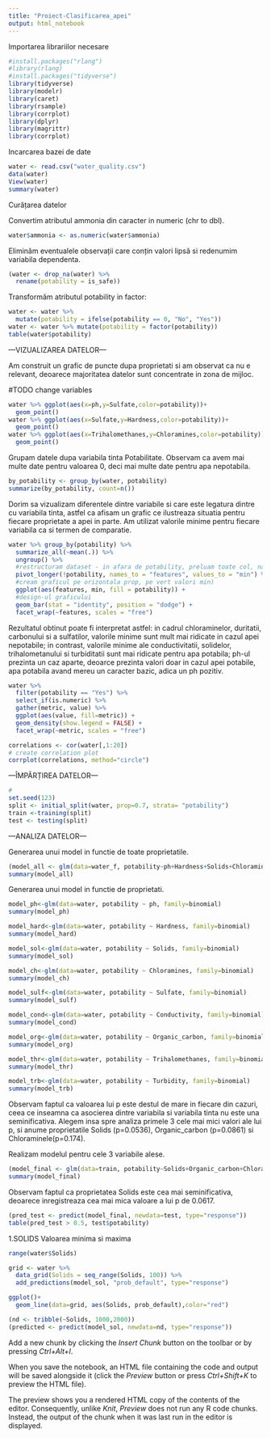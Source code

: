 ```yaml
---
title: "Proiect-Clasificarea_apei"
output: html_notebook
---
```


Importarea librariilor necesare
```r
#install.packages("rlang")
#library(rlang)
#install.packages("tidyverse")
library(tidyverse)
library(modelr)
library(caret)
library(rsample)
library(corrplot)
library(dplyr)
library(magrittr)
library(corrplot)
```


Incarcarea bazei de date
```r
water <- read.csv("water_quality.csv")
data(water)
View(water)
summary(water)
```



Curățarea datelor

Convertim atributul ammonia din caracter in numeric (chr to dbl).
```r
water$ammonia <- as.numeric(water$ammonia)
```

Eliminăm eventualele observații care conțin valori lipsă si redenumim variabila dependenta.
```r
(water <- drop_na(water) %>%
  rename(potability = is_safe))
```



Transformăm atributul potability in factor:
```r
water <- water %>% 
  mutate(potability = ifelse(potability == 0, "No", "Yes"))
water <- water %>% mutate(potability = factor(potability))
table(water$potability)
```


---VIZUALIZAREA DATELOR---

Am construit un grafic de puncte dupa proprietati si am observat ca nu e relevant, deoarece majoritatea datelor sunt concentrate in zona de mijloc.

#TODO change variables 
```r
water %>% ggplot(aes(x=ph,y=Sulfate,color=potability))+
  geom_point()
water %>% ggplot(aes(x=Sulfate,y=Hardness,color=potability))+
  geom_point()
water %>% ggplot(aes(x=Trihalomethanes,y=Chloramines,color=potability))+
  geom_point()
```

Grupam datele dupa variabila tinta Potabilitate. Observam ca avem mai multe date pentru valoarea 0, deci mai multe date pentru apa nepotabila.
```r
by_potability <- group_by(water, potability)
summarize(by_potability, count=n())
```


Dorim sa vizualizam diferentele dintre variabile si care este legatura dintre cu variabila tinta, astfel ca afisam un grafic ce ilustreaza situatia pentru fiecare proprietate a apei in parte. Am utilizat valorile minime pentru fiecare variabila ca si termen de comparatie.

```r

water %>% group_by(potability) %>%
  summarize_all(~mean(.)) %>%
  ungroup() %>%
  #restructuram dataset - in afara de potability, preluam toate col, names_to preia de pe coloane, values_to preia din celule
  pivot_longer(!potability, names_to = "features", values_to = "min") %>%
  #cream graficul pe orizontala prop, pe vert valori min)
  ggplot(aes(features, min, fill = potability)) +
  #design-ul graficului
  geom_bar(stat = "identity", position = "dodge") +
  facet_wrap(~features, scales = "free")
```
Rezultatul obtinut poate fi interpretat astfel: in cadrul chloraminelor, duritatii, carbonului si a sulfatilor, valorile minime sunt mult mai ridicate in cazul apei nepotabile; in contrast, valorile minime ale conductivitatii, solidelor, trihalometanului si turbiditatii sunt mai ridicate pentru apa potabila; ph-ul prezinta un caz aparte, deoarce prezinta valori doar in cazul apei potabile, apa potabila avand mereu un caracter bazic, adica un ph pozitiv.


```r
water %>%
  filter(potability == "Yes") %>%
  select_if(is.numeric) %>%
  gather(metric, value) %>%
  ggplot(aes(value, fill=metric)) +
  geom_density(show.legend = FALSE) +
  facet_wrap(~metric, scales = "free")
```


```r
correlations <- cor(water[,1:20])
# create correlation plot
corrplot(correlations, method="circle")
```





---ÎMPĂRȚIREA DATELOR---

```r
#
set.seed(123)
split <- initial_split(water, prop=0.7, strata= "potability")
train <-training(split)
test <- testing(split)
```





---ANALIZA DATELOR---


Generarea unui model in functie de toate proprietatile.
```r
(model_all <- glm(data=water_f, potability~ph+Hardness+Solids+Chloramines+Sulfate+Conductivity+Organic_carbon+Trihalomethanes+Turbidity, family=binomial))
summary(model_all)
```

Generarea unui model in functie de proprietati.
```r
model_ph<-glm(data=water, potability ~ ph, family=binomial)
summary(model_ph)

model_hard<-glm(data=water, potability ~ Hardness, family=binomial)
summary(model_hard)

model_sol<-glm(data=water, potability ~ Solids, family=binomial)
summary(model_sol)

model_ch<-glm(data=water, potability ~ Chloramines, family=binomial)
summary(model_ch)

model_sulf<-glm(data=water, potability ~ Sulfate, family=binomial)
summary(model_sulf)

model_cond<-glm(data=water, potability ~ Conductivity, family=binomial)
summary(model_cond)

model_org<-glm(data=water, potability ~ Organic_carbon, family=binomial)
summary(model_org)

model_thr<-glm(data=water, potability ~ Trihalomethanes, family=binomial)
summary(model_thr)

model_trb<-glm(data=water, potability ~ Turbidity, family=binomial)
summary(model_trb)

```
Observam faptul ca valoarea lui p este destul de mare in fiecare din cazuri, ceea ce inseamna ca asocierea dintre variabila si variabila tinta nu este una seminificativa. Alegem insa spre analiza primele 3 cele mai mici valori ale lui p, si anume proprietatile Solids (p=0.0536), Organic_carbon (p=0.0861) si Chloraminele(p=0.174).


Realizam modelul pentru cele 3 variabile alese.
```r
(model_final <- glm(data=train, potability~Solids+Organic_carbon+Chloramines, family=binomial))
summary(model_final)
```
Observam faptul ca proprietatea Solids este cea mai seminificativa, deoarece inregistreaza cea mai mica valoare a lui p de 0.0617. 


```r
(pred_test <- predict(model_final, newdata=test, type="response"))
table(pred_test > 0.5, test$potability)
```




1.SOLIDS
Valoarea minima si maxima
```r
range(water$Solids)
```

```r
grid <- water %>%
  data_grid(Solids = seq_range(Solids, 100)) %>%
  add_predictions(model_sol, "prob_default", type="response")
```
```r
ggplot()+
  geom_line(data=grid, aes(Solids, prob_default),color="red")
```
```r
(nd <- tribble(~Solids, 1000,2000))
(predicted <- predict(model_sol, newdata=nd, type="response"))
```






Add a new chunk by clicking the *Insert Chunk* button on the toolbar or by pressing *Ctrl+Alt+I*.

When you save the notebook, an HTML file containing the code and output will be saved alongside it (click the *Preview* button or press *Ctrl+Shift+K* to preview the HTML file).

The preview shows you a rendered HTML copy of the contents of the editor. Consequently, unlike *Knit*, *Preview* does not run any R code chunks. Instead, the output of the chunk when it was last run in the editor is displayed.
